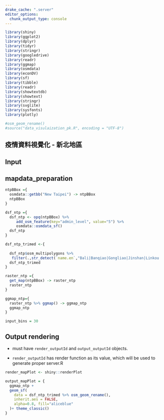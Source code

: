 ```yaml
---
drake_cache: ".server"
editor_options: 
  chunk_output_type: console
---
```


```r
library(shiny)
library(ggplot2)
library(dplyr)
library(tidyr)
library(stringr)
library(googledrive)
library(readr)
library(ggmap)
library(osmdata)
library(econDV)
library(sf)
library(tibble)
library(readr)
library(showtextdb)
library(showtext)
library(stringr)
library(svglite)
library(sysfonts)
library(plotly)

#osm_geom_rename()
#source("data_visulaization_pk.R", encoding = "UTF-8")
```

## 疫情資料視覺化 - 新北地區

## Input

## mapdata_preparation

```r
ntpBBox ={
  osmdata::getbb("New Taipei") -> ntpBBox
  ntpBBox
}
```

```r
dsf_ntp ={
  dsf_ntp <- opq(ntpBBox) %>% 
     add_osm_feature(key="admin_level", value="5") %>%
     osmdata::osmdata_sf() 
  dsf_ntp
}
```

```r
dsf_ntp_trimed <-{
  
  dsf_ntp$osm_multipolygons %>%
   filter(.,str_detect(`name.en`,"Bali|Banqiao|Gongliao|Jinshan|Linkou|Luzhou|Pinglin|Pingxi|Ruifang|Sanchong|Sanxia|Sanzhi|Shenkeng|Shiding|Shimen|Shuangxi|Shulin|Taishan|Tamsui|Tucheng|Wanli|Wugu|Wulai|Xindian|Xinzhuang|Xizhi|Yingge|Yonghe|Zhonghe")) -> dsf_ntp_trimed
  dsf_ntp_trimed
}
```

```r
raster_ntp ={
  get_map(ntpBBox) -> raster_ntp 
  raster_ntp
}
```

```r
ggmap_ntp={
  raster_ntp %>% ggmap() -> ggmap_ntp
  ggmap_ntp
}
```

```r
input_bins = 30
```

## Output rendering

  * must have `render_outputId` and `output_outputId` objects.
  
  * `render_outputId` has render function as its value, which will be used to generate proper server.R

```r
render_mapPlot <- shiny::renderPlot
```

```r
output_mapPlot = {
  ggmap_ntp +
  geom_sf(
    data = dsf_ntp_trimed %>% osm_geom_rename(), 
    inherit.aes = FALSE,
    alpha=0.8, fill="aliceblue"
  )+ theme_classic()
}
```

